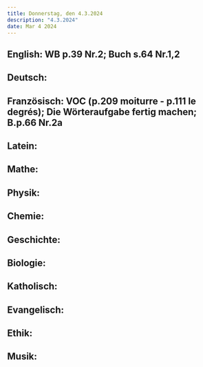 ```yaml
---
title: Donnerstag, den 4.3.2024
description: "4.3.2024"
date: Mar 4 2024
---
```


## English: WB p.39 Nr.2; Buch s.64 Nr.1,2
## Deutsch: 
## Französisch: VOC (p.209 moiturre - p.111 le degrés); Die Wörteraufgabe fertig machen; B.p.66 Nr.2a
## Latein: 
## Mathe: 
## Physik: 
## Chemie: 
## Geschichte: 
## Biologie: 
## Katholisch: 
## Evangelisch: 
## Ethik: 
## Musik: 